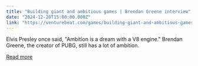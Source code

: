 ```yaml
---
title: "Building giant and ambitious games | Brendan Greene interview"
date: "2024-12-20T15:00:00.000Z"
link: "https://venturebeat.com/games/building-giant-and-ambitious-games-brendan-greene-interview/"
---
```


Elvis Presley once said, "Ambition is a dream with a V8 engine." Brendan Greene, the creator of PUBG, still has a lot of ambition.

[Read more](https://venturebeat.com/games/building-giant-and-ambitious-games-brendan-greene-interview/)
